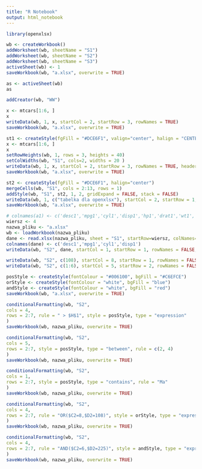 ---
title: "R Notebook"
output: html_notebook
---

```{r}
library(openxlsx)
```

```{r}
wb <- createWorkbook()
addWorksheet(wb, sheetName = "S1")
addWorksheet(wb, sheetName = "S2")
addWorksheet(wb, sheetName = "S3")
activeSheet(wb) <- 1
saveWorkbook(wb, "a.xlsx", overwrite = TRUE)
```

```{r}
as <- activeSheet(wb) 
as
```

```{r}
addCreator(wb, "WW")
```

```{r}
x <- mtcars[1:6, ]
x
writeData(wb, 1, x, startCol = 2, startRow = 3, rowNames = TRUE)
saveWorkbook(wb, "a.xlsx", overwrite = TRUE)
```


```{r}
st1 <- createStyle(fgFill = "#DCE6F1", valign="center", halign = "CENTER", textDecoration = "italic", border = c("Top", "Bottom"), borderStyle=c("thin", "thick"))
x <- mtcars[1:6, ]
x
setRowHeights(wb, 1, rows = 3, heights = 40)
setColWidths(wb, "S1", cols=2, widths = 20 )
writeData(wb, 1, x, startCol = 2, startRow = 3, rowNames = TRUE, headerStyle = st1)
saveWorkbook(wb, "a.xlsx", overwrite = TRUE)

```

```{r}
st2 <- createStyle(fgFill = "#DCE6F1", halign="center")
mergeCells(wb, "S1", cols = 2:13, rows = 1)
addStyle(wb, "S1", st2, 1, 2, gridExpand = FALSE, stack = FALSE)
writeData(wb, 1, c("tabelka dla openxlsx"), startCol = 2, startRow = 1, rowNames = FALSE)
saveWorkbook(wb, "a.xlsx", overwrite = TRUE)
```


```{r}
# colnames(a1) <- c('desc1','mpg1','cyl1','disp1','hp1','drat1','wt1','qsec1','vs1','am1','gear1','carb1') 
wiersz <- 4
nazwa_pliku <- "a.xlsx"
wb <- loadWorkbook(nazwa_pliku)
dane <- read.xlsx(nazwa_pliku, sheet = "S1", startRow=wiersz, colNames=FALSE, skipEmptyRows = FALSE, cols = c(1:5))
colnames(dane) <- c('desc1','mpg1','cyl1','disp1') 
writeData(wb, "S2", dane, startCol = 1, startRow = 1, rowNames = FALSE, colNames = TRUE)

writeData(wb, "S2", c(108), startCol = 8, startRow = 1, rowNames = FALSE, colNames = FALSE)
writeData(wb, "S2", c(1:6), startCol = 5, startRow = 2, rowNames = FALSE, colNames = FALSE)

posStyle <- createStyle(fontColour = "#006100", bgFill = "#C6EFCE")
orStyle <- createStyle(fontColour = "white", bgFill = "blue")
andStyle <- createStyle(fontColour = "white", bgFill = "red")
saveWorkbook(wb, "a.xlsx", overwrite = TRUE)
```


```{r}
conditionalFormatting(wb, "S2",
cols = 4,
rows = 2:7, rule = " > $H$1", style = posStyle, type = "expression"
)
saveWorkbook(wb, nazwa_pliku, overwrite = TRUE)
```


```{r}
conditionalFormatting(wb, "S2",
cols = 5,
rows = 2:7, style = posStyle, type = "between", rule = c(2, 4)
)
saveWorkbook(wb, nazwa_pliku, overwrite = TRUE)
```


```{r}
conditionalFormatting(wb, "S2",
cols = 1,
rows = 2:7, style = posStyle, type = "contains", rule = "Ma"
)
saveWorkbook(wb, nazwa_pliku, overwrite = TRUE)
```


```{r}
conditionalFormatting(wb, "S2",
cols = 4,
rows = 2:7, rule = "OR($C2=8,$D2=108)", style = orStyle, type = "expression"
)
saveWorkbook(wb, nazwa_pliku, overwrite = TRUE)

```

```{r}
conditionalFormatting(wb, "S2",
cols = 4,
rows = 2:7, rule = "AND($C2=6,$D2=225)", style = andStyle, type = "expression"
)
saveWorkbook(wb, nazwa_pliku, overwrite = TRUE)
```

